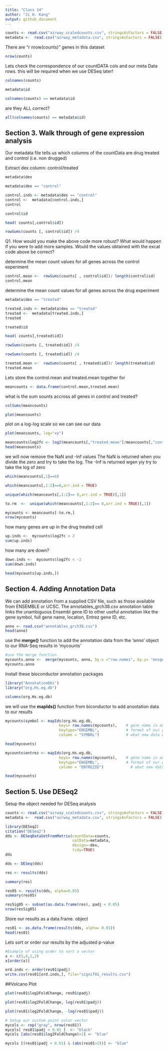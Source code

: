 ```yaml
---
title: "Class 14"
author: "Ji H. Kang"
output: github_document
---
```


```r
counts <- read.csv("airway_scaledcounts.csv", stringsAsFactors = FALSE, row.names = 1)
metadata <-  read.csv("airway_metadata.csv", stringsAsFactors = FALSE)
```

There are "r nrow(counts)" genes in this dataset
```r
nrow(counts)
```

Lets check the correspondence of our countDATA cols and our meta Data rows. this will be required when we use DESeq later!

```r
colnames(counts)
```

```r
metadata$id
```

```r
colnames(counts) == metadata$id
```

are they ALL correct?

```r
all(colnames(counts) == metadata$id)
```

## Section 3. Walk through of gene expression analysis

Our metadata file tells us which columns of the countData are drug treated and control (i.e. non drugged)

Extract dex column: control/treated
```r
metadata$dex
```

```r
metadata$dex == "control"
```


```r
control.inds <- metadata$dex == "control"
control <-  metadata[control.inds,]
control
```

```r
control$id
```

```r
head( counts[,control$id])
```


```r
rowSums(counts [, control$id]) /4
```

Q1. How would you make the above code more robust? What would happen if you were to add more samples. Would the values obtained with the excat code above be correct?

determine the mean count values for all genes across the control experiment
```r
control.mean <-  rowSums(counts[ , control$id])/ length(control$id)
control.mean
```

determine the mean count values for all genes across the drug experiment


```r
metadata$dex == "treated"
```



```r
treated.inds <- metadata$dex == "treated"
treated <-  metadata[treated.inds,]
treated
```

```r
treated$id
```

```r
head( counts[,treated$id])
```

```r
rowSums(counts [, treated$id]) /4
```

```r
rowSums(counts [, treated$id]) /4
```


```r
treated.mean <-  rowSums(counts[ , treated$id])/ length(treated$id)
treated.mean
```

Lets store the control.mean and treated.mean together for 
```r
meancounts <- data.frame(control.mean,treated.mean)
```

what is the sum sounts accross all genes in control and treated?
```r
colSums(meancounts)
```

```r
plot(meancounts)
```

plot on a log-log scale so we can see our data
```r
plot(meancounts, log="xy")
```


```r
meancounts$log2fc <- log2(meancounts[,"treated.mean"]/meancounts[,"control.mean"])
head(meancounts)
```

we will now remove the NaN and -Inf values
The NaN is returned when you divide the zero and try to take the log. 
The -Inf is returned wgen yiy try to take the log of zero

```r
which(meancounts[,1]==0)
```

```r
which(meancounts[,1:2]==0,arr.ind = TRUE)
```


```r
unique(which(meancounts[,1:2]== 0,arr.ind = TRUE)[,1])
```

```r
to.rm  <-  unique(which(meancounts[,1:2]== 0,arr.ind = TRUE)[,1])
```

```r
mycounts <- meancounts[-to.rm,]
nrow(mycounts)
```

how many genes are up in the drug treated cell 
```r
up.inds <-  mycounts$log2fc > 2
sum(up.inds)
```

how many are down?
```r
down.inds <-  mycounts$log2fc < -2
sum(down.inds)
```

```r
head(mycounts[up.inds,])
```

## Section 4. Adding Annotation Data

We can add annotation from a supplied CSV file, such as those available from ENSEMBLE or UCSC. The annotables_grch38.csv annotation table links the unambiguous Ensembl gene ID to other useful annotation like the gene symbol, full gene name, location, Entrez gene ID, etc.
```r
anno <- read.csv("annotables_grch38.csv")
head(anno)
```


use the **merge()** function to add the annotation data from the 'anno' object to our RNA-Seq results in 'mycounts'

```r
#use the merge function
mycounts.anno <-  merge(mycounts, anno, by.x ="row.names", by.y= "ensgene")
mycounts.anno
``` 


Install these bioconductor annotation packages
```r
library("AnnotationDbi")
library("org.Hs.eg.db")
```

```r
columns(org.Hs.eg.db)
```

we will use the **mapIds()** function from biconductor to add anootation data to our results
```r
mycounts$symbol <- mapIds(org.Hs.eg.db, 
                        keys= row.names(mycounts),    # gene name in our dataset
                        keytype="ENSEMBL",            # format of our gene names
                        column = "SYMBOL")            # what new data we want to add
```
```r
head(mycounts)
```

```r
mycounts$entrez <- mapIds(org.Hs.eg.db, 
                        keys= row.names(mycounts),    # gene name in our dataset
                        keytype="ENSEMBL",            # format of our gene names
                        column = "ENTREZID")            # what new data we want to add
```
  
```r
head(mycounts)
```


## Section 5. Use DESeq2

Setup the object needed for DESeq analysis

```r
counts <- read.csv("airway_scaledcounts.csv", stringsAsFactors = FALSE)
metadata <-  read.csv("airway_metadata.csv", stringsAsFactors = FALSE)
```



```r
library(DESeq2)
citation("DESeq2")
dds <- DESeqDataSetFromMatrix(countData=counts, 
                              colData=metadata, 
                              design=~dex, 
                              tidy=TRUE)
dds
```
```r
dds <- DESeq(dds)
```

```r
res <- results(dds)

summary(res)
```

```r
res05 <- results(dds, alpha=0.05)
summary(res05)
```

```r
resSig05 <- subset(as.data.frame(res), padj < 0.05)
nrow(resSig05)
```

Store our results as a data.frame. object
```r
res01 <- as.data.frame(results(dds, alpha= 0.01))
head(res01)
```

Lets sort or order our results by the adjusted p-value
```r
#Example of using order to sort a vector
x <- c(5,4,1,2)
x[order(x)]
```

```r
ord.inds <- order(res01$padj)
write.csv(res01[ord.inds,], file="signif01_results.csv")
```


##Volcano Plot
```r
plot(res01$log2FoldChange, res01$padj)
```

```r
plot(res01$log2FoldChange, log(res01$padj))

```

```r
plot(res01$log2FoldChange, -log(res01$padj))

```


```r
# Setup our custom point color vector 
mycols <- rep("gray", nrow(res01))
mycols[ res01$padj < 0.01 ]  <- "black" 
mycols [abs(res01$log2FoldChange)>2] <- "blue"

mycols [(res01$padj < 0.01) & (abs(res01>2))] <- "blue"
```


